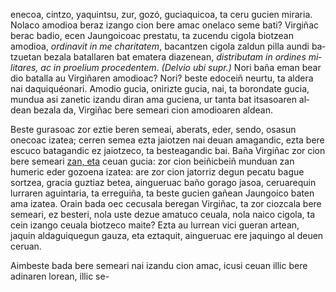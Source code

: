 <noinclude><pagequality level="3" user="Alonmikel" /></noinclude>enecoa, cintzo, yaquintsu, zur, gozó, guciaquicoa, ta ceru gucien miraria. Nolaco amodioa beraz izango cion bere amac onelaco seme bati? Virgiñac berac badio, ecen Jaungoicoac prestatu, ta zucendu cigola biotzean amodioa,</span> <span lang="la"><i>ordinavit in me charitatem</i>, </span><span lang="eu">bacantzen cigola zaldun pilla aundi batzuetan bezala batallaren bat ematera diazenean, </span><span lang="la"><i>distributam in ordines militares, ac in proelium procedentem</i>. </span><cite>(Delvio ubi supr.)</cite> <span lang="eu">Nori baña eman bear dio batalla au Virgiñaren amodioac? Nori? beste edoceiñ neurtu, ta aldera nai daquiquéonari. Amodio gucia, onirizte gucia, nai, ta borondate gucia, mundua asi zanetic izandu diran ama guciena, ur tanta bat itsasoaren aldean bezala da, Virgiñac bere semeari cion amodioaren aldean.

{{aingura|9}}Beste gurasoac zor eztie beren semeai, aberats, eder, sendo, osasun onecoac izatea; cerren semea ezta jaiotzen nai deuan amagandic, ezta bere escuco batagandic ez jaiotzeco, ta besteagandic bai. Baña Virgiñac zor cion bere semeari <ins>zan, eta</ins> ceuan gucia: zor cion beiñicbeiñ munduan zan humeric eder gozoena izatea: are zor cion jatorriz degun pecatu bague sortzea, gracia guztiaz betea, aingueruac baño gorago jasoa, ceruarequin lurraren aguintaria, ta erreguiña, ta beste gucien gañean Jaungoico baten ama izatea. Orain bada oec cecusala beregan Virgiñac, ta zor ciozcala bere semeari, ez besteri, nola uste dezue amatuco ceuala, nola naico cigola, ta cein izango ceuala biotzeco maite? Ezta au lurrean vici gueran artean, jaquin aldaguiquegun gauza, eta eztaquit, aingueruac ere jaquingo al deuen ceruan.

{{aingura|10}}Aimbeste bada bere semeari nai izandu cion amac, icusi ceuan illic bere adinaren lorean, illic se-<noinclude><references/></noinclude>
